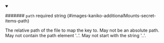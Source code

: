 
<details className="config-field" data-expandable="false" open>
<summary>

####### `path` <span class="config-field-required" data-required="false">required</span> <span class="config-field-type">string</span> <span class="config-field-default"></span> <span class="config-field-enum"></span> {#images-kaniko-additionalMounts-secret-items-path}

The relative path of the file to map the key to.
May not be an absolute path.
May not contain the path element '..'.
May not start with the string '..'.

</summary>



</details>
